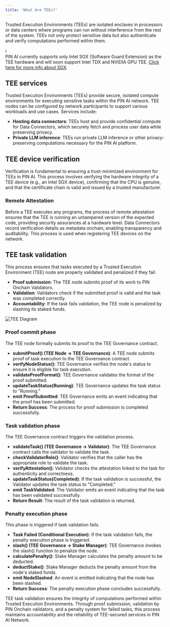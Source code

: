 ```yaml
---
title: 'What Are TEEs?'
---
```

Trusted Execution Environments (TEEs) are isolated enclaves in processors or data centers where programs can run without interference from the rest of the system. TEEs not only protect sensitive data but also authenticate and verify computations performed within them.

<div style={{ backgroundColor: '#e0f7fa', padding: '10px', borderRadius: '10px', border: '1px solid #00acc1', display: 'flex', alignItems: 'center' }}>
    <div style={{ fontWeight: 'bold', fontSize: '20px', marginRight: '10px' }}>ℹ️</div>
    <div>
        PIN AI currently supports only Intel SGX (Software Guard Extension) as the TEE hardware and will soon support Intel TDX and NVIDIA GPU TEE. <a href="https://sgx101.gitbook.io/sgx101/sgx-bootstrap/overview">Click here for more info about SGX</a>.
    </div>
</div>


## TEE services

Trusted Execution Environments (TEEs) provide secure, isolated compute environments for executing sensitive tasks within the PIN AI network. TEE nodes can be configured by network participants to support various workloads and use cases. Services include:

- **Hosting data connectors**: TEEs host and provide confidential compute for Data Connectors, which securely fetch and process user data while preserving privacy.
- **Private LLM inference**: TEEs run private LLM inference or other privacy-preserving computations necessary for the PIN AI platform.

## TEE device verification

Verification is fundamental to ensuring a trust-minimized environment for TEEs in PIN AI. This process involves verifying the hardware integrity of a TEE device (e.g., an Intel SGX device), confirming that the CPU is genuine, and that the certificate chain is valid and issued by a trusted manufacturer.

### Remote Attestation

Before a TEE executes any programs, the process of remote attestation ensures that the TEE is running an untampered version of the expected code, providing security assurances at a hardware level. Data Connectors record verification details as metadata onchain, enabling transparency and auditability. This process is used when registering TEE devices on the network.

## TEE task validation

This process ensures that tasks executed by a Trusted Execution Environment (TEE) node are properly validated and penalized if they fail.

- **Proof submission**: The TEE node submits proof of its work to PIN Onchain Validators.
- **Validation**: Validators check if the submitted proof is valid and the task was completed correctly.
- **Accountability**: If the task fails validation, the TEE node is penalized by slashing its staked funds.

![TEE Diagram](../../images/tee-diagram.png)

### Proof commit phase

The TEE node formally submits its proof to the TEE Governance contract.

- **submitProof() (TEE Node → TEE Governance)**: A TEE node submits proof of task execution to the TEE Governance contract.
- **verifyNodeStatus()**: TEE Governance verifies the node's status to ensure it is eligible for task execution.
- **validateProofFormat()**: TEE Governance validates the format of the proof submitted.
- **updateTaskStatus(Running)**: TEE Governance updates the task status to "Running."
- **emit ProofSubmitted**: TEE Governance emits an event indicating that the proof has been submitted.
- **Return Success**: The process for proof submission is completed successfully.

### Task validation phase

The TEE Governance contract triggers the validation process.

- **validateTask() (TEE Governance → Validator)**: The TEE Governance contract calls the validator to validate the task.
- **checkValidatorRole()**: Validator verifies that the caller has the appropriate role to validate the task.
- **verifyAttestation()**: Validator checks the attestation linked to the task for authenticity and correctness.
- **updateTaskStatus(Completed)**: If the task validation is successful, the Validator updates the task status to "Completed."
- **emit TaskValidated**: The Validator emits an event indicating that the task has been validated successfully.
- **Return Result**: The result of the task validation is returned.

### Penalty execution phase

This phase is triggered if task validation fails.

- **Task Failed (Conditional Execution)**: If the task validation fails, the penalty execution phase is triggered.
- **slash() (TEE Governance → Stake Manager)**: TEE Governance invokes the slash() function to penalize the node.
- **calculatePenalty()**: Stake Manager calculates the penalty amount to be deducted.
- **deductStake()**: Stake Manager deducts the penalty amount from the node's staked funds.
- **emit NodeSlashed**: An event is emitted indicating that the node has been slashed.
- **Return Success**: The penalty execution phase concludes successfully.

TEE task validation ensures the integrity of computations performed within Trusted Execution Environments. Through proof submission, validation by PIN Onchain validators, and a penalty system for failed tasks, this process maintains accountability and the reliability of TEE-secured services in PIN AI Network.